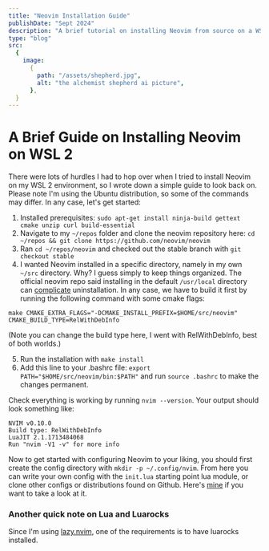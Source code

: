 ```yaml
---
title: "Neovim Installation Guide"
publishDate: "Sept 2024"
description: "A brief tutorial on installing Neovim from source on a WSL 2 environment running the Ubuntu distribution"
type: "blog"
src:
  {
    image:
      {
        path: "/assets/shepherd.jpg",
        alt: "the alchemist shepherd ai picture",
      },
  }
---
```


# A Brief Guide on Installing Neovim on WSL 2

There were lots of hurdles I had to hop over when I tried to install Neovim on my WSL 2 environment, so I wrote down a simple guide to look back on. Please note I'm using the Ubuntu distribution, so some of the commands may differ. In any case, let's get started:

1. Installed prerequisites: `sudo apt-get install ninja-build gettext cmake unzip curl build-essential`
2. Navigate to my `~/repos` folder and clone the neovim repository here: `cd ~/repos && git clone https://github.com/neovim/neovim`
3. Ran `cd ~/repos/neovim` and checked out the stable branch with `git checkout stable`
4. I wanted Neovim installed in a specific directory, namely in my own `~/src` directory. Why? I guess simply to keep things organized. The official neovim repo said installing in the default `/usr/local` directory can [complicate](https://github.com/neovim/neovim/blob/master/INSTALL.md#install-from-source) uninstallation. In any case, we have to build it first by running the following command with some cmake flags:

`make CMAKE_EXTRA_FLAGS="-DCMAKE_INSTALL_PREFIX=$HOME/src/neovim" CMAKE_BUILD_TYPE=RelWithDebInfo`

(Note you can change the build type here, I went with RelWithDebInfo, best of both worlds.)

5. Run the installation with `make install`
6. Add this line to your .bashrc file: `export PATH="$HOME/src/neovim/bin:$PATH"`
   and run `source .bashrc` to make the changes permanent.

Check everything is working by running `nvim --version`. Your output should look something like:

```
NVIM v0.10.0
Build type: RelWithDebInfo
LuaJIT 2.1.1713484068
Run "nvim -V1 -v" for more info
```

Now to get started with configuring Neovim to your liking, you should first create the config directory with `mkdir -p ~/.config/nvim`. From here you can write your own config with the `init.lua` starting point lua module, or clone other configs or distributions found on Github. Here's [mine](https://github.com/isai7710/darksaber-nvim) if you want to take a look at it.

### Another quick note on Lua and Luarocks

Since I'm using [lazy.nvim](https://www.lazyvim.org/), one of the requirements is to have luarocks installed.
